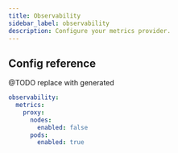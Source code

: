 ```yaml
---
title: Observability
sidebar_label: observability
description: Configure your metrics provider.
---
```



## Config reference

@TODO replace with generated


```yaml
observability:
  metrics:
    proxy:
      nodes:
        enabled: false
      pods:
        enabled: true
```